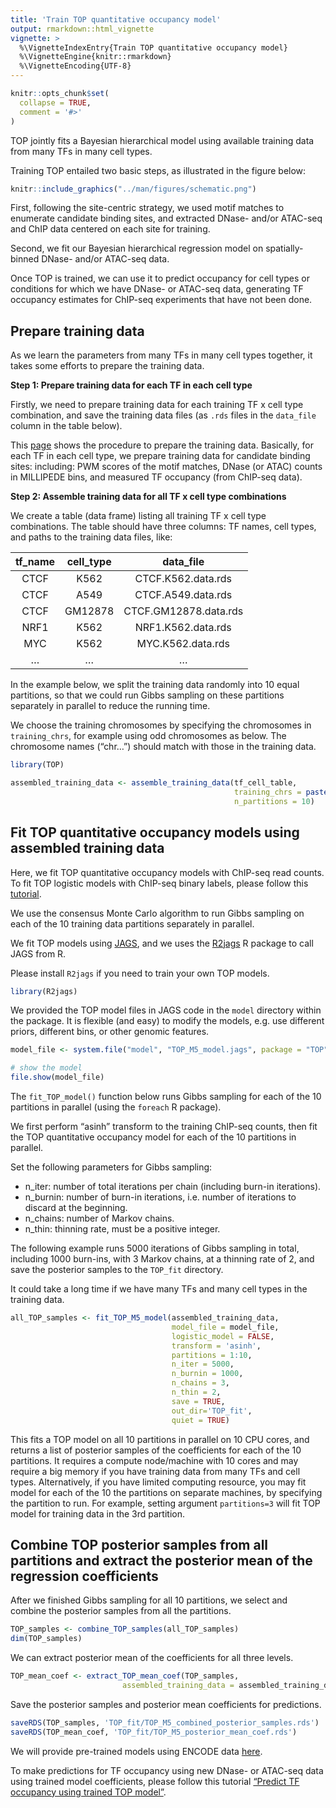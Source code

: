 ```yaml
---
title: 'Train TOP quantitative occupancy model'
output: rmarkdown::html_vignette
vignette: >
  %\VignetteIndexEntry{Train TOP quantitative occupancy model}
  %\VignetteEngine{knitr::rmarkdown}
  %\VignetteEncoding{UTF-8}
---
```


```r
knitr::opts_chunk$set(
  collapse = TRUE,
  comment = '#>'
)
```

TOP jointly fits a Bayesian hierarchical model using available training data 
from many TFs in many cell types. 

Training TOP entailed two basic steps, as illustrated in the figure below: 

```r
knitr::include_graphics("../man/figures/schematic.png")
```

First, following the site-centric strategy, we used motif matches to 
enumerate candidate binding sites, and extracted DNase- and/or 
ATAC-seq and ChIP data centered on each site for training. 

Second, we fit our Bayesian hierarchical regression model on 
spatially-binned DNase- and/or ATAC-seq data. 

Once TOP is trained, we can use it to predict occupancy 
for cell types or conditions for 
which we have DNase- or ATAC-seq data, 
generating TF occupancy estimates for
ChIP-seq experiments that have not been done.


Prepare training data
---------------------

As we learn the parameters from many TFs in many cell types together, 
it takes some efforts to prepare the training data. 

**Step 1: Prepare training data for each TF in each cell type**

Firstly, we need to prepare training data
for each training TF x cell type combination, and save the training data files 
(as `.rds` files in the `data_file` column in the table below).

This [page](data_preparation.html) shows the procedure to prepare the training data.
Basically, for each TF in each cell type, 
we prepare training data for candidate binding sites:
including: PWM scores of the motif matches, 
DNase (or ATAC) counts in MILLIPEDE bins, 
and measured TF occupancy (from ChIP-seq data).

**Step 2: Assemble training data for all TF x cell type combinations**

We create a table (data frame) listing all training TF x cell type 
combinations. The table should have three columns:
TF names, cell types, and paths to the training data files, like:

|   tf_name    |   cell_type   |        data_file         |
|:------------:|:-------------:|:------------------------:|
|     CTCF     |     K562      |   CTCF.K562.data.rds     |
|     CTCF     |     A549      |   CTCF.A549.data.rds     |
|     CTCF     |    GM12878    |   CTCF.GM12878.data.rds  |
|     NRF1     |     K562      |   NRF1.K562.data.rds     |
|     MYC      |     K562      |   MYC.K562.data.rds      |
|     ...      |     ...       |   ...                    |

In the example below, we split the training data randomly into 10 equal partitions, 
so that we could run Gibbs sampling on these partitions separately in parallel to
reduce the running time. 

We choose the training chromosomes by specifying the chromosomes in 
`training_chrs`, for example using odd chromosomes as below.
The chromosome names ("chr...") should match with those in the training data.

```r
library(TOP)
```

```r
assembled_training_data <- assemble_training_data(tf_cell_table,
                                                  training_chrs = paste0('chr', seq(1,21,2)), 
                                                  n_partitions = 10)
```

Fit TOP quantitative occupancy models using assembled training data
--------------------------------------------------------------------

Here, we fit TOP quantitative occupancy models with ChIP-seq read counts. 
To fit TOP logistic models with ChIP-seq binary labels, 
please follow this [tutorial](train_TOP_logistic_model.htmll).

We use the consensus Monte Carlo algorithm to run 
Gibbs sampling on each of the 10 training data partitions separately in parallel.

We fit TOP models using [JAGS](https://mcmc-jags.sourceforge.io), 
and we uses the [R2jags](https://cran.r-project.org/web/packages/R2jags/) 
R package to call JAGS from R.

Please install `R2jags` if you need to train your own TOP models. 
```r
library(R2jags)
```

We provided the TOP model files in JAGS code 
in the `model` directory within the package. 
It is flexible (and easy) to modify the models, 
e.g. use different priors, different bins, or other genomic features.  
```r
model_file <- system.file("model", "TOP_M5_model.jags", package = "TOP")

# show the model
file.show(model_file)
```

The `fit_TOP_model()` function below runs Gibbs sampling for each of the 10 partitions 
in parallel (using the `foreach` R package). 

We first perform "asinh" transform to the training ChIP-seq counts,
then fit the TOP quantitative occupancy model for each of the 10 partitions in parallel.

Set the following parameters for Gibbs sampling: 

- n_iter: number of total iterations per chain (including burn-in iterations).
- n_burnin: number of burn-in iterations, i.e. number of iterations to discard at the beginning.
- n_chains: number of Markov chains.
- n_thin: thinning rate, must be a positive integer.

The following example runs 5000 iterations of Gibbs sampling in total, 
including 1000 burn-ins, with 3 Markov chains, at a thinning rate of 2, 
and save the posterior samples to the `TOP_fit` directory. 

It could take a long time if we have many TFs and many cell types
in the training data.

```r
all_TOP_samples <- fit_TOP_M5_model(assembled_training_data, 
                                    model_file = model_file,
                                    logistic_model = FALSE,
                                    transform = 'asinh', 
                                    partitions = 1:10,
                                    n_iter = 5000,
                                    n_burnin = 1000,
                                    n_chains = 3,
                                    n_thin = 2,
                                    save = TRUE,
                                    out_dir='TOP_fit',
                                    quiet = TRUE)
```

This fits a TOP model on all 10 partitions in parallel on 10 CPU cores, 
and returns a list of posterior samples of the coefficients 
for each of the 10 partitions.
It requires a compute node/machine with 10 cores and 
may require a big memory if you have training data from 
many TFs and cell types. 
Alternatively, if you have limited computing resource, 
you may fit model for each of the 10
the partitions on separate machines, by
specifying the partition to run. 
For example, setting argument `partitions=3` 
will fit TOP model for training data in the 3rd partition.  

Combine TOP posterior samples from all partitions and extract the posterior mean of the regression coefficients
----------------------------------------------------------------------------------------------------------------

After we finished Gibbs sampling for all 10 partitions, 
we select and combine the posterior samples from all the partitions.
```r
TOP_samples <- combine_TOP_samples(all_TOP_samples)
dim(TOP_samples)
```

We can extract posterior mean of the coefficients for all three levels.
```r
TOP_mean_coef <- extract_TOP_mean_coef(TOP_samples, 
                         assembled_training_data = assembled_training_data)
```

Save the posterior samples and posterior mean coefficients for predictions.
```r
saveRDS(TOP_samples, 'TOP_fit/TOP_M5_combined_posterior_samples.rds')
saveRDS(TOP_mean_coef, 'TOP_fit/TOP_M5_posterior_mean_coef.rds')
```

We will provide pre-trained models using ENCODE data
[here](https://users.cs.duke.edu/~amink/software/).

To make predictions for TF occupancy using new DNase- or ATAC-seq data 
using trained model coefficients,
please follow this tutorial 
["Predict TF occupancy using trained TOP model"](predict_TF_occupancy_with_trained_model.html).

